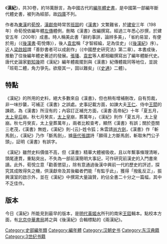 《'''漢紀'''》，共30卷，約18萬餘言，為中國古代的[[編年體|編年體]][[史書|史書]]，是中國第一部編年斷代體史書，被列為經部，故[[四庫|四庫]]不列。

作者為[[東漢|東漢]]的[[荀悅|荀悅]]，[[漢獻帝|漢獻帝]]時常苦[[班固|班固]]的《[[漢書|漢書]]》文繁難省，於[[建安_(东汉)|建安]]三年（198年）命荀悅依編年體[[左傳|左傳]]體例，刪略《漢書》改編撰寫。經過三年悉心抄撰，於建安五年（200年）成書。時人稱美此書「辭約事詳，論辨多美」，「省約易習，有便於用」（《[[後漢書|後漢書]]·荀悅傳》），後人[[袁宏|袁宏]]稱「才智經綸，足為佳史」（《[[後漢紀|後漢紀]]》序）。近人[[梁啟超|梁啟超]]謂「善鈔書者可以成創作」（《中國歷史研究法》第二章）。本書成後，推動了往後編年體史著述的發展。[[張璠|張璠]]、[[袁宏|袁宏]]等人都相繼撰寫出了編年體斷代史。唐代史論家[[劉知幾|劉知幾]]把《漢紀》編年體裁擺到與《漢書》紀傳體裁同等地位，並說「班荀二體，角力爭先。欲廢其一，固以難矣」（《[[史通|史通]]》二體）。

==特點==
《漢紀》的所用的史料，絕大多數來自《漢書》，但也稍有增補刪改，自有剪裁，非一味抄襲，可補正《漢書》之誤處。史事記載方面，如諫大夫[[王仁|王仁]]、侍中[[王閎|王閎]]的諫疏，為《漢書》所沒有的；內容訂正補充方面，《漢書·高帝紀》十年「夏五月，[[劉媼|太上皇后]]崩。秋七月癸亥，[[劉太公|太上皇]]崩，葬萬年」，《漢紀》則作「夏五月，太上皇崩。秋七月癸亥，太上皇葬萬年」，兩者比較查考，顯然《漢書》有誤；關於壺關三老茂，《漢書》無姓，《漢紀》則-{云}-姓令狐；朱雲請[[尚方劍|尚方劍]]，《漢書》作「斬馬劍」，《漢紀》乃作「斷馬劍」，據[[唐代|唐代]][[張謂|張謂]]詩「願得上方斷馬劍，斬取朱門公子頭」，証明《漢書》有誤字。

《漢紀》雖然史料價值不高，但《漢書》精華大體被吸收，且以年繫事條理清晰，頭尾連貫，重點突出，不失為一部前漢簡明大事記，可作研究前漢史的入門書來讀。此外，荀悅立意「勸善懲惡」，除有意通過後漢中興前一代的歷史的評述，探究其成敗得失之機，供漢獻帝及其後繼者們能「有監乎此」，獲得「撥亂反正」，振興漢室的啟示外，並在《漢紀》中撰寫大量論贊，約佔全書二十分之一篇幅，其中不乏佳作。

==版本==
今日《漢紀》所能見到最早的版本，是[[明代|明代]][[黃姬水|黃姬水]]所刊的南宋[[王銍|王銍]]輯本。點校本方面，有[[北京|北京]][[中華書局|中華書局]]將之與《後漢紀》合輯標點的《兩漢紀》。
{{wikisource|前漢紀}}

[[Category:史部編年類|Category:史部編年類]]
[[Category:編年體|Category:編年體]]
[[Category:汉朝史书|Category:汉朝史书]]
[[Category:东汉典籍|Category:东汉典籍]]
[[Category:3世纪书籍|Category:3世纪书籍]]
